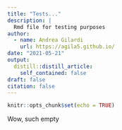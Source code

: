 ```yaml
---
title: "Tests..."
description: |
  Rmd file for testing purposes
author:
  - name: Andrea Gilardi
    url: https://agila5.github.io/
date: "2021-05-21"
output:
  distill::distill_article:
    self_contained: false
draft: false
citation: false
---
```


```r
knitr::opts_chunk$set(echo = TRUE)
```

Wow, such empty
